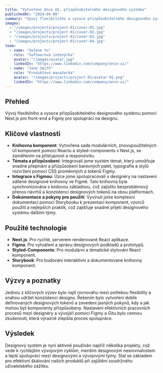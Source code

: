```yaml
---
title: "Vytvoření Once UI, přizpůsobitelného designového systému"
publishedAt: "2024-04-08"
summary: "Vývoj flexibilního a vysoce přizpůsobitelného designového systému pomocí Next.js pro front-end a Figmy pro spolupráci na designu."
images:
  - "/images/projects/project-01/cover-01.jpg"
  - "/images/projects/project-01/cover-02.jpg"
  - "/images/projects/project-01/cover-03.jpg"
  - "/images/projects/project-01/cover-04.jpg"
team:
  - name: "Selene Yu"
    role: "Softwarová inženýrka"
    avatar: "/images/avatar.jpg"
    linkedIn: "https://www.linkedin.com/company/once-ui/"
  - name: "Jane Smith"
    role: "Produktová manažerka"
    avatar: "/images/projects/project-01/avatar-01.png"
    linkedIn: "https://www.linkedin.com/company/once-ui/"
---
```


## Přehled

Vývoj flexibilního a vysoce přizpůsobitelného designového systému pomocí Next.js pro front-end a Figmy pro spolupráci na designu.

## Klíčové vlastnosti

- **Knihovna komponent**: Vytvořena sada modulárních, znovupoužitelných UI komponent pomocí Reactu a styled-components v Next.js, se zaměřením na přístupnost a responzivitu.
- **Témata a přizpůsobení**: Integrovali jsme systém témat, který umožňuje snadné přepínání a přizpůsobení barevných palet, typografie a stylů rozvržení pomocí CSS proměnných a tokenů Figmy.
- **Integrace s Figmou**: Úzce jsme spolupracovali s designéry na nastavení sdílené designové knihovny ve Figmě. Tato knihovna byla synchronizována s kódovou základnou, což zajistilo bezproblémový přenos návrhů a konzistenci designových tokenů na obou platformách.
- **Dokumentace a pokyny pro použití**: Vyvinuli jsme komplexní dokumentaci pomocí Storybooku k prezentaci komponent, vzorců použití a nejlepších praktik, což zajišťuje snadné přijetí designového systému dalšími týmy.

## Použité technologie

- **Next.js**: Pro rychlé, serverem renderované React aplikace.
- **Figma**: Pro vytváření a správu designových podkladů a prototypů.
- **Styled-Components**: Pro modulární a tématické stylování React komponent.
- **Storybook**: Pro budování interaktivní a dokumentované knihovny komponent.

## Výzvy a poznatky

Jednou z klíčových výzev bylo najít rovnováhu mezi potřebou flexibility a snahou udržet konzistenci designu. Řešením bylo vytvoření dobře definovaných designových tokenů a zavedení jasných pokynů, kdy a jak mohou být komponenty přizpůsobeny. Nastavení efektivních pracovních procesů mezi designéry a vývojáři pomocí Figmy a Gitu bylo cennou zkušeností, která výrazně zlepšila proces spolupráce.

## Výsledek

Designový systém je nyní aktivně používán napříč několika projekty, což vede k rychlejším vývojovým cyklům, menším designovým nesrovnalostem a lepší spolupráci mezi designovými a vývojovými týmy. Stal se základem pro efektivní škálování našich produktů při zajištění soudržného uživatelského zážitku.
